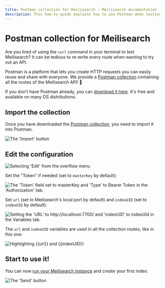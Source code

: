 ```yaml
---
title: Postman collection for Meilisearch — Meilisearch documentation
description: This how-to guide explains how to use Postman when testing and debugging Meilisearch's API.
---
```


# Postman collection for Meilisearch

Are you tired of using the `curl` command in your terminal to test Meilisearch? It can be tedious to re-write every route when wanting to try out an API.

Postman is a platform that lets you create HTTP requests you can easily reuse and share with everyone. We provide a <a href="/assets/misc/meilisearch-collection-postman.json" download="meilisearch-collection-postman.json">Postman collection</a> containing all the routes of the Meilisearch API! 🚀

If you don't have Postman already, you can [download it here](https://www.postman.com/downloads/). It's free and available on many OS distributions.

## Import the collection

Once you have downloaded the [Postman collection](https://raw.githubusercontent.com/meilisearch/documentation/main/assets/misc/meilisearch-collection-postman.json), you need to import it into Postman.

<Frame>
  <img src="/assets/images/postman/import.png" alt="The 'Import' button" />
</Frame>

## Edit the configuration

<Frame>
  <img src="/assets/images/postman/edit.png" alt="Selecting 'Edit' from the overflow menu" />
</Frame>

Set the "Token" if needed (set to `masterKey` by default):

<Frame>
  <img src="/assets/images/postman/set_token.png" alt="The 'Token' field set to masterKey and 'Type' to Bearer Token in the 'Authorization' tab." />
</Frame>

Set `url` (set to Meilisearch's local port by default) and `indexUID` (set to `indexUID` by default):

<Frame>
  <img src="/assets/images/postman/set_variables.png" alt="Setting the 'URL' to http://localhost:7700/ and 'indexUID' to indexUId in the Variables tab." />
</Frame>

The `url` and `indexUID` variables are used in all the collection routes, like in this one:

<Frame>
  <img src="/assets/images/postman/url.png" alt="Highlighting {{url}} and {{indexUID}}" />
</Frame>

## Start to use it!

You can now [run your Meilisearch instance](/learn/self_hosted/getting_started_with_self_hosted_meilisearch#setup-and-installation) and create your first index:

<Frame>
  <img src="/assets/images/postman/create_index.png" alt="The 'Send' button" />
</Frame>
